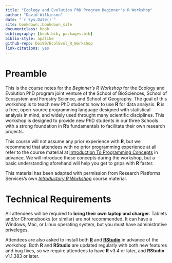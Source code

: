 ```yaml
--- 
title: "Ecology and Evolution PhD Program Beginner's R Workshop"
author: "David Wilkinson"
date: "`r Sys.Date()`"
site: bookdown::bookdown_site
documentclass: book
bibliography: [book.bib, packages.bib]
biblio-style: apalike
github-repo: Doi90/EcolEvol_R_Workshop
link-citations: yes
---
```


# Preamble

This is the course notes for the *Beginner's R Workshop* for the Ecology and Evolution PhD program joint venture of the School of BioSciences, School of Ecosystem and Forestry Science, and School of Geography. The goal of this workshop is to teach new PhD students how to use **R** for data analysis. **R** is a free, open-source programming language designed with statistical analysis in mind, and widely used throught many scientific disciplines. This workshop is designed to provide new PhD students in our three Schools with a strong foundation in **R**'s fundamentals to facilitate their own research projects.

This course will not assume any prior experience with **R**, but we recommend that attendees with no prior programming experience at all refer to the course material at [Introduction To Programming Concepts](https://nikkirubinstein.gitbooks.io/resguides-introductory-programming-concepts/content/content/welcome-to-coding.html) in advance. We will introduce these concepts during the workshop, but a basic understanding aforehand will help you get to grips with **R** faster. 

This material has been adapted with permission from Research Platforms Services's own [*Introductory R Workshop*](https://nikkirubinstein.gitbooks.io/resguides-introductory-r-workshop/content/) course material.

# Technical Requirements

All attendees will be required to **bring their own laptop and charger**. Tablets and/or Chromebooks (or similar) are not recommended. It can have a Windows, Mac, or Linux operating system, but you must have administrative priveleges.

Attendees are also asked to install both [**R**](https://www.r-project.org/) and [**RStudio**](https://www.rstudio.com/) in advance of the workshop. Both **R** and **RStudio** are updated regularly with both new features and bug fixes, so we require attendees to have **R** v3.4 or later, and **RStudio** v1.1.383 or later.